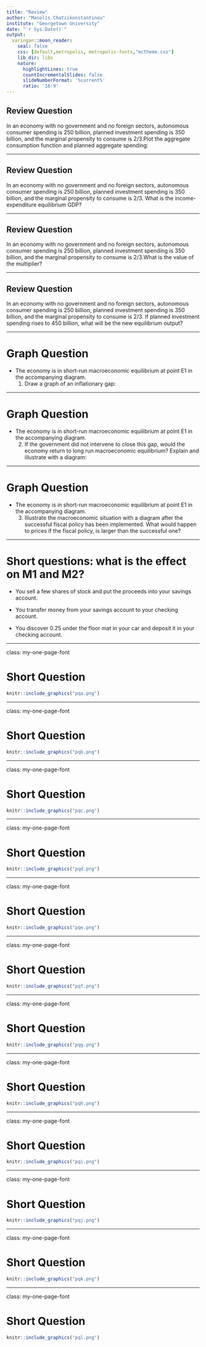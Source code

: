 ```yaml
---
title: "Review"
author: "Manolis Chatzikonstantinou"
institute: "Georgetown University"
date: "`r Sys.Date()`"
output: 
  xaringan::moon_reader:
    seal: false
    css: [default,metropolis, metropolis-fonts,"mctheme.css"]
    lib_dir: libs
    nature:
      highlightLines: true
      countIncrementalSlides: false
      slideNumberFormat: '%current%' 
      ratio: '16:9'
---
```


## Review Question

In an economy with no government and no foreign sectors, autonomous consumer spending is  250 billion, planned investment spending is  350 billion, and the marginal propensity to consume is 2/3.Plot the aggregate consumption function and planned aggregate spending:

---

## Review Question


In an economy with no government and no foreign sectors, autonomous consumer spending is  250 billion, planned investment spending is  350 billion, and the marginal propensity to consume is 2/3.  What is the income-expenditure equilibrium GDP?

---


## Review Question

In an economy with no government and no foreign sectors, autonomous consumer spending is  250 billion, planned investment spending is  350 billion, and the marginal propensity to consume is 2/3.What is the value of the multiplier?

---


## Review Question

In an economy with no government and no foreign sectors, autonomous consumer spending is  250 billion, planned investment spending is  350 billion, and the marginal propensity to consume is 2/3. If planned investment spending rises to 450 billion, what will be the new  equilibrium output?



---

# Graph Question

- The economy is in short-run macroeconomic equilibrium at point E1 in the accompanying  diagram.
  1. Draw a graph of an inflationary gap:
  
  
  

---

# Graph Question

- The economy is in short-run macroeconomic equilibrium at point E1 in the accompanying  diagram.
  2. If the government did not intervene to close this gap, would the economy return to long run macroeconomic equilibrium? Explain and illustrate with a diagram:
  
  
  
---

# Graph Question

- The economy is in short-run macroeconomic equilibrium at point E1 in the accompanying  diagram.
  3. Illustrate the macroeconomic situation with a diagram after the successful fiscal policy has 
been implemented. What would happen to prices if the fiscal policy, is larger than the 
successful one?


---

# Short questions: what is the effect on M1 and M2?

- You sell a few shares of stock and put the proceeds into your savings account.



- You transfer money from your savings account to your checking account.



- You discover 0.25 under the floor mat in your car and deposit it in your checking account.

 
---

class: my-one-page-font

# Short Question

```r
knitr::include_graphics("pqa.png") 
```



---

class: my-one-page-font

# Short Question

```r
knitr::include_graphics("pqb.png") 
```



---

class: my-one-page-font

# Short Question

```r
knitr::include_graphics("pqc.png") 
```




---

class: my-one-page-font

# Short Question

```r
knitr::include_graphics("pqd.png") 
```



---

class: my-one-page-font

# Short Question

```r
knitr::include_graphics("pqe.png") 
```



---

class: my-one-page-font

# Short Question

```r
knitr::include_graphics("pqf.png") 
```




---

class: my-one-page-font

# Short Question

```r
knitr::include_graphics("pqg.png") 
```


---

class: my-one-page-font

# Short Question

```r
knitr::include_graphics("pqh.png") 
```



---

class: my-one-page-font

# Short Question

```r
knitr::include_graphics("pqi.png") 
```


---

class: my-one-page-font

# Short Question

```r
knitr::include_graphics("pqj.png") 
```

---

class: my-one-page-font

# Short Question

```r
knitr::include_graphics("pqk.png") 
```

---

class: my-one-page-font

# Short Question

```r
knitr::include_graphics("pql.png") 
```




